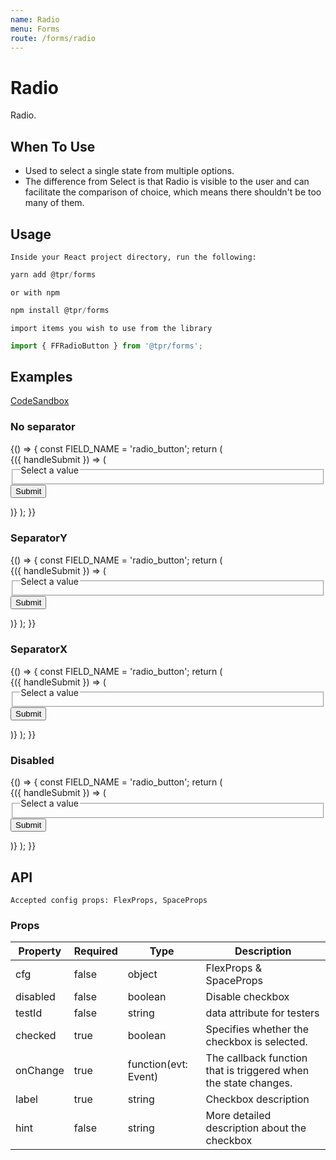 ```yaml
---
name: Radio
menu: Forms
route: /forms/radio
---
```



# Radio

Radio.

## When To Use

- Used to select a single state from multiple options.
- The difference from Select is that Radio is visible to the user and can facilitate the comparison of choice, which means there shouldn't be too many of them.

## Usage

`Inside your React project directory, run the following:`

```js
yarn add @tpr/forms
```

`or with npm`

```js
npm install @tpr/forms
```

`import items you wish to use from the library`

```js
import { FFRadioButton } from '@tpr/forms';
```

## Examples

[CodeSandbox](https://codesandbox.io/s/lively-wood-rxcpu)

### No separator

<Playground>
	{() => {
		const FIELD_NAME = 'radio_button';
		return (
			<Form onSubmit={console.log} initialValues={{ [FIELD_NAME]: 'value_b' }}>
				{({ handleSubmit }) => (
					<form onSubmit={handleSubmit}>
						<fieldset>
							<legend>Select a value</legend>
							<FFRadioButton
								name={FIELD_NAME}
								value="value_a"
								label="Select Value A"
								cfg={{ mb: 4 }}
							/>
							<FFRadioButton
								name={FIELD_NAME}
								value="value_b"
								label="Select Value B"
								hint="Lorem, ipsum dolor sit amet consectetur adipisicing elit. Ea obcaecati repellat molestias nemo deleniti eveniet vel similique nesciunt fugiat nisi?"
							/>
						</fieldset>
						<button type="submit" style={{ display: 'none' }}>
							Submit
						</button>
					</form>
				)}
			</Form>
		);
	}}
</Playground>

### SeparatorY

<Playground>
	{() => {
		const FIELD_NAME = 'radio_button';
		return (
			<Form onSubmit={console.log} initialValues={{ [FIELD_NAME]: 'value_b' }}>
				{({ handleSubmit }) => (
					<form onSubmit={handleSubmit}>
						<fieldset>
							<legend>Select a value</legend>
							<SeparatorY>
								<FFRadioButton
									name={FIELD_NAME}
									value="value_a"
									label="Select Value A"
								/>
								<FFRadioButton
									name={FIELD_NAME}
									value="value_b"
									label="Select Value B"
									hint="Lorem, ipsum dolor sit amet consectetur adipisicing elit. Ea obcaecati repellat molestias nemo deleniti eveniet vel similique nesciunt fugiat nisi?"
								/>
								<FFRadioButton
									name={FIELD_NAME}
									value="value_c"
									label="Select Value C"
								/>
								<FFRadioButton
									name={FIELD_NAME}
									value="value_d"
									label="Select Value D"
									hint="Lorem, ipsum dolor sit amet consectetur adipisicing elit."
								/>
								<FFRadioButton
									name={FIELD_NAME}
									value="value_e"
									label="Select Value E"
								/>
							</SeparatorY>
						</fieldset>
						<button type="submit" style={{ display: 'none' }}>
							Submit
						</button>
					</form>
				)}
			</Form>
		);
	}}
</Playground>

### SeparatorX

<Playground>
	{() => {
		const FIELD_NAME = 'radio_button';
		return (
			<Form onSubmit={console.log} initialValues={{ [FIELD_NAME]: 'value_b' }}>
				{({ handleSubmit }) => (
					<form onSubmit={handleSubmit}>
						<fieldset>
							<legend>Select a value</legend>
							<SeparatorX>
								<FFRadioButton
									name={FIELD_NAME}
									value="value_a"
									label="Select Value A"
									hint="Lorem, ipsum dolor sit amet consectetur adipisicing elit."
								/>
								<FFRadioButton
									name={FIELD_NAME}
									value="value_b"
									label="Select Value B"
								/>
								<FFRadioButton
									name={FIELD_NAME}
									value="value_c"
									label="Select Value C"
								/>
							</SeparatorX>
						</fieldset>
						<button type="submit" style={{ display: 'none' }}>
							Submit
						</button>
					</form>
				)}
			</Form>
		);
	}}
</Playground>

### Disabled

<Playground>
	{() => {
		const FIELD_NAME = 'radio_button';
		return (
			<Form onSubmit={console.log} initialValues={{ [FIELD_NAME]: 'value_b' }}>
				{({ handleSubmit }) => (
					<form onSubmit={handleSubmit}>
						<fieldset>
							<legend>Select a value</legend>
							<FFRadioButton
								name={FIELD_NAME}
								value="value_a"
								label="Select Value A"
								cfg={{ mb: 4 }}
								disabled
							/>
							<FFRadioButton
								name={FIELD_NAME}
								value="value_b"
								label="Select Value B"
								hint="Lorem, ipsum dolor sit amet consectetur adipisicing elit. Ea obcaecati repellat molestias nemo deleniti eveniet vel similique nesciunt fugiat nisi?"
								disabled
							/>
						</fieldset>
						<button type="submit" style={{ display: 'none' }}>
							Submit
						</button>
					</form>
				)}
			</Form>
		);
	}}
</Playground>

## API

```
Accepted config props: FlexProps, SpaceProps
```

### Props

| Property | Required | Type                 | Description                                                     |
| -------- | -------- | -------------------- | --------------------------------------------------------------- |
| cfg      | false    | object               | FlexProps & SpaceProps                                          |
| disabled | false    | boolean              | Disable checkbox                                                |
| testId   | false    | string               | data attribute for testers                                      |
| checked  | true     | boolean              | Specifies whether the checkbox is selected.                     |
| onChange | true     | function(evt: Event) | The callback function that is triggered when the state changes. |
| label    | true     | string               | Checkbox description                                            |
| hint     | false    | string               | More detailed description about the checkbox                    |
